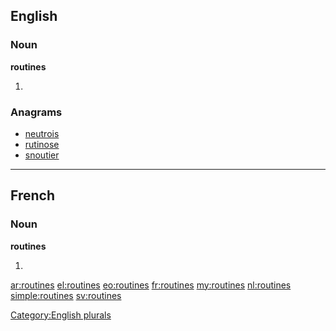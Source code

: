 ==English==

===Noun===
'''routines'''

# {{plural of|[[routine]]}}

===Anagrams===
* [[neutrois#English|neutrois]]
* [[rutinose#English|rutinose]]
* [[snoutier#English|snoutier]]

[[Category:English plurals]]

----

==French==

===Noun===
'''routines''' {{f}}

# {{plural of|[[routine]]|lang=fr}}

[[ar:routines]]
[[el:routines]]
[[eo:routines]]
[[fr:routines]]
[[my:routines]]
[[nl:routines]]
[[simple:routines]]
[[sv:routines]]